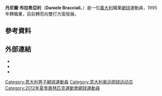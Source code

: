 {{expand|time=2011-02-09}}
{{BLP unsourced|time=2011-02-09}}
{{Infobox 网球
|姓名=Daniele Bracciali
|照片=Bracciali WM13-003 (9475508331).jpg
|国籍={{ITA}}
|生年=1975年
|生日=2月23日
|出生地=[[義大利|義大利]]，[[阿雷佐|阿雷佐]]
|居住地=義大利，阿雷佐
|身高=180
|体重=78
|持拍手=右
|反拍=
|转职业年=1995年
|球拍=
|球衣=
|球鞋=
|单打最高排名=49（2006年5月8日）
|双打最高排名=45（2011年1月31日）
|现单打排名=
|现双打排名=
|单打冠军头衔=1
|双打冠军头衔=2
|职业战绩=34勝55負（單打）<br />47勝46負（雙打）
|奖金=1,153,069[[美元|美元]]
|澳网最好成绩=第二輪（2006）
|法网最好成绩=第一輪（2005、2006）
|温网最好成绩=第三輪（1998、2006）
|美网最好成绩=第一輪（2005、2006）
|大满贯个数=
|奥运会最好成绩=
}}

'''丹尼爾·布拉希亞利'''（'''Daniele Bracciali'''，{{bd|1975年|2月23日}}）是一位[[義大利|義大利]]職業[[網球|網球]]運動員，1995年轉職業，目前轉而向雙打方面發展。

== 參考資料 ==
{{reflist|2}}

== 外部連結 ==
* {{ATP|id=B570}}
* {{ITF Profile|id=30010596}}
* {{DavisCupplayerlink|id=30010596}}

{{意大利人物小作品}}
{{網球運動員小作品}}

{{DEFAULTSORT:Bracciali, Daniele}}
[[Category:意大利男子網球運動員|Category:意大利男子網球運動員]]
[[Category:意大利奥运网球运动员|Category:意大利奥运网球运动员]]
[[Category:2012年夏季奧林匹克運動會網球運動員|Category:2012年夏季奧林匹克運動會網球運動員]]